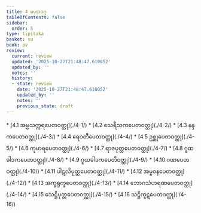 ```yaml
---
title: 4 မဟာဝဂ္ဂ
tableOfContents: false
sidebar:
  order: 5
type: tipitaka
basket: su
book: pv
review:
  current: review
  updated: '2025-10-27T21:48:47.610052'
  updated_by: ''
  notes: ''
  history:
  - state: review
    date: '2025-10-27T21:48:47.610052'
    updated_by: ''
    notes: ''
    previous_state: draft
---
```



<ReviewStatus review={frontmatter.review} showDetails={true} />

<HypothesisAnnotation frontmatter={frontmatter} />

<DynamicBreadcrumb />



<TableOfContents book="pv" section="4">
* [4.1 အမ္ဗသက္ကရပေတဝတ္ထု](./4-1/)
* [4.2 သေရီသကပေတဝတ္ထု](./4-2/)
* [4.3 နန္ဒကပေတဝတ္ထု](./4-3/)
* [4.4 ရေဝတီပေတဝတ္ထု](./4-4/)
* [4.5 ဥစ္ဆုပေတဝတ္ထု](./4-5/)
* [4.6 ကုမာရပေတဝတ္ထု](./4-6/)
* [4.7 ရာဇပုတ္တပေတဝတ္ထု](./4-7/)
* [4.8 ဂူထခါဒကပေတဝတ္ထု](./4-8/)
* [4.9 ဂူထခါဒကပေတိဝတ္ထု](./4-9/)
* [4.10 ဂဏပေတဝတ္ထု](./4-10/)
* [4.11 ပါဋလိပုတ္တပေတဝတ္ထု](./4-11/)
* [4.12 အမ္ဗဝနပေတဝတ္ထု](./4-12/)
* [4.13 အက္ခရုက္ခပေတဝတ္ထု](./4-13/)
* [4.14 ဘောဂသံဟရဏပေတဝတ္ထု](./4-14/)
* [4.15 သေဋ္ဌိပုတ္တပေတဝတ္ထု](./4-15/)
* [4.16 သဋ္ဌိကူဋပေတဝတ္ထု](./4-16/)
</TableOfContents>
